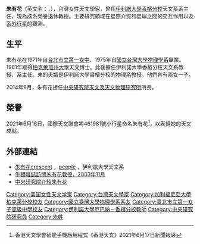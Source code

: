 '''朱有花'''（英文名：{{lang|en|You-Hua Chu}}，{{bd|1953年|catIdx=Z朱}}），台灣女性天文學家，曾任[[伊利諾伊大學香檳分校|伊利諾大學香檳分校]]天文系系主任，現為該系榮譽退休教授。主要研究領域在星際介質和星球之間的交互作用以及[[太陽系外行星|系外行星]]的觀測。

==生平==
朱有花在1971年自[[臺北市立第一女子高級中學|台北市立第一女中]]、1975年自[[國立台灣大學物理學系|國立台灣大學物理學系]]畢業。1981年取得[[柏克萊加州大學|柏克萊加州大學]]天文博士。此後擔任伊利諾大學香檳分校天文系教授、系主任。朱的夫婿是伊利諾大學香檳分校的物理系教授。他們育有兩女一子。

2014年9月，朱有花接任[[中央研究院天文及天文物理研究所|中央研究院天文及天文物理研究所]]所長。

== 榮譽 ==
2021年6月16日，國際天文聯會將461981號小行星命名朱有花<ref>香港天文學會智能手機應用程式《香港天文》2021年6月17日新聞報導</ref>，以表揚她的天文成就。

== 外部連結 ==
* [http://crescent.astro.illinois.edu/yhchu/  朱有花crescent] {{Wayback|url=http://crescent.astro.illinois.edu/yhchu/ |date=20170618121513 }}，[http://www.astro.illinois.edu/people/yhchu   people] {{Wayback|url=http://www.astro.illinois.edu/people/yhchu |date=20171208075517 }}，伊利諾大學天文系
* [https://web.archive.org/web/20060629045420/http://www.ahpst.net.cn/kp_2/hrkxj/20031118111709.shtml 牛頓雜誌訪問朱有花教授，2003年11月]
* [http://www.asiaa.sinica.edu.tw/people/cv_c.php?i=23e145e86ccd9b0edf43391a3ccbd90a 中央研究院介紹朱有花] {{Wayback|url=http://www.asiaa.sinica.edu.tw/people/cv_c.php?i=23e145e86ccd9b0edf43391a3ccbd90a |date=20151120064821 }}

{{start box}}
{{s-before|[[賀曾樸|賀曾樸]]}}
{{s-title|[[中央研究院|中央研究院]]<br>[[中央研究院天文及天文物理研究所|天文暨天文物理研究所]]所長|2014年9月—}}
{{s-after|現任}}
{{end box}}

{{US-scientist-stub}}
{{天文學家小作品}}
{{臺大物理系}}
{{DEFAULTSORT:Z}}
[[Category:美国女性天文学家|Category:美国女性天文学家]]
[[Category:台灣天文學家|Category:台灣天文學家]]
[[Category:加利福尼亞大學柏克萊分校校友|Category:加利福尼亞大學柏克萊分校校友]]
[[Category:國立臺灣大學物理學系系友|Category:國立臺灣大學物理學系系友]]
[[Category:臺北市立第一女子高級中學校友|Category:臺北市立第一女子高級中學校友]]
[[Category:伊利諾大學厄巴納－香檳分校教師|Category:伊利諾大學厄巴納－香檳分校教師]]
[[Category:中央研究院研究員|Category:中央研究院研究員]]
[[Category:朱姓|Category:朱姓]]